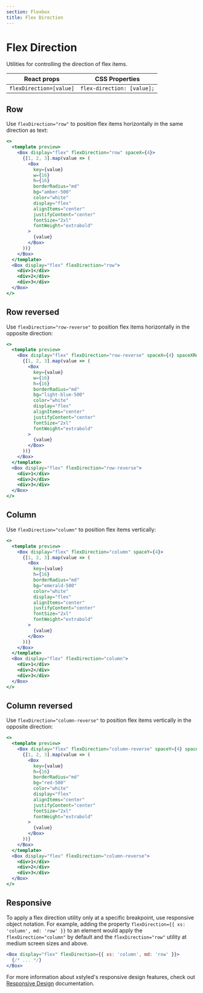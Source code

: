 ```yaml
---
section: Flexbox
title: Flex Direction
---
```


# Flex Direction

Utilities for controlling the direction of flex items.

| React props             | CSS Properties             |
| ----------------------- | -------------------------- |
| `flexDirection=[value]` | `flex-direction: [value];` |

## Row

Use `flexDirection="row"` to position flex items horizontally in the same direction as text:

```jsx preview
<>
  <template preview>
    <Box display="flex" flexDirection="row" spaceX={4}>
      {[1, 2, 3].map(value => (
        <Box
          key={value}
          w={16}
          h={16}
          borderRadius="md"
          bg="amber-500"
          color="white"
          display="flex"
          alignItems="center"
          justifyContent="center"
          fontSize="2xl"
          fontWeight="extrabold"
        >
          {value}
        </Box>
      ))}
    </Box>
  </template>
  <Box display="flex" flexDirection="row">
    <div>1</div>
    <div>2</div>
    <div>3</div>
  </Box>
</>
```

## Row reversed

Use `flexDirection="row-reverse"` to position flex items horizontally in the opposite direction:

```jsx preview
<>
  <template preview>
    <Box display="flex" flexDirection="row-reverse" spaceX={4} spaceXReverse>
      {[1, 2, 3].map(value => (
        <Box
          key={value}
          w={16}
          h={16}
          borderRadius="md"
          bg="light-blue-500"
          color="white"
          display="flex"
          alignItems="center"
          justifyContent="center"
          fontSize="2xl"
          fontWeight="extrabold"
        >
          {value}
        </Box>
      ))}
    </Box>
  </template>
  <Box display="flex" flexDirection="row-reverse">
    <div>1</div>
    <div>2</div>
    <div>3</div>
  </Box>
</>
```

## Column

Use `flexDirection="column"` to position flex items vertically:

```jsx preview
<>
  <template preview>
    <Box display="flex" flexDirection="column" spaceY={4}>
      {[1, 2, 3].map(value => (
        <Box
          key={value}
          h={16}
          borderRadius="md"
          bg="emerald-500"
          color="white"
          display="flex"
          alignItems="center"
          justifyContent="center"
          fontSize="2xl"
          fontWeight="extrabold"
        >
          {value}
        </Box>
      ))}
    </Box>
  </template>
  <Box display="flex" flexDirection="column">
    <div>1</div>
    <div>2</div>
    <div>3</div>
  </Box>
</>
```

## Column reversed

Use `flexDirection="column-reverse"` to position flex items vertically in the opposite direction:

```jsx preview
<>
  <template preview>
    <Box display="flex" flexDirection="column-reverse" spaceY={4} spaceYReverse>
      {[1, 2, 3].map(value => (
        <Box
          key={value}
          h={16}
          borderRadius="md"
          bg="red-500"
          color="white"
          display="flex"
          alignItems="center"
          justifyContent="center"
          fontSize="2xl"
          fontWeight="extrabold"
        >
          {value}
        </Box>
      ))}
    </Box>
  </template>
  <Box display="flex" flexDirection="column-reverse">
    <div>1</div>
    <div>2</div>
    <div>3</div>
  </Box>
</>
```

## Responsive

To apply a flex direction utility only at a specific breakpoint, use responsive object notation. For example, adding the property `flexDirection={{ xs: 'column', md: 'row' }}` to an element would apply the `flexDirection="column"` by default and the `flexDirection="row"` utility at medium screen sizes and above.

```jsx
<Box display="flex" flexDirection={{ xs: 'column', md: 'row' }}>
  {/* ... */}
</Box>
```

For more information about xstyled's responsive design features, check out [Responsive Design](@TODO-link) documentation.
